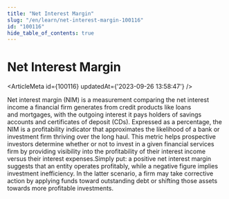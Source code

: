 ```yaml
---
title: "Net Interest Margin"
slug: "/en/learn/net-interest-margin-100116"
id: "100116"
hide_table_of_contents: true
---
```



# Net Interest Margin

<ArticleMeta id={100116} updatedAt={'2023-09-26 13:58:47'} />
<div className='border-solid border-b border-t-0 my-4 border-[var(--ifm-color-gray-300)]' />

Net interest margin (NIM) is a measurement comparing the net interest income a financial firm generates from credit products like loans and mortgages, with the outgoing interest it pays holders of savings accounts and certificates of deposit (CDs). Expressed as a percentage, the NIM is a profitability indicator that approximates the likelihood of a bank or investment firm thriving over the long haul. This metric helps prospective investors determine whether or not to invest in a given financial services firm by providing visibility into the profitability of their interest income versus their interest expenses.Simply put: a positive net interest margin suggests that an entity operates profitably, while a negative figure implies investment inefficiency. In the latter scenario, a firm may take corrective action by applying funds toward outstanding debt or shifting those assets towards more profitable investments.
